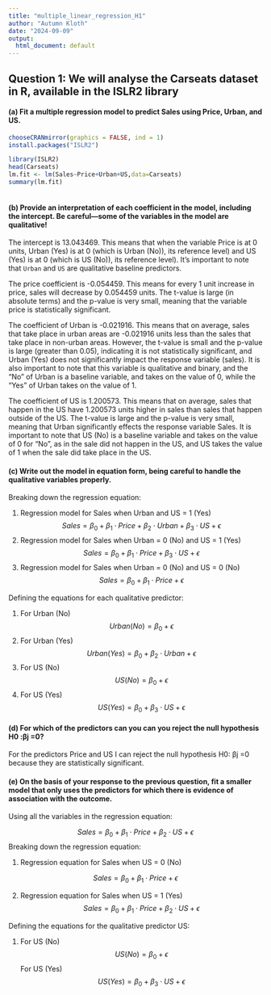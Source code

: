 ```yaml
---
title: "multiple_linear_regression_H1"
author: "Autumn Kloth"
date: "2024-09-09"
output:
  html_document: default
---
```


## Question 1: We will analyse the Carseats dataset in R, available in the ISLR2 library
#### (a) Fit a multiple regression model to predict Sales using Price, Urban, and US.
```r
chooseCRANmirror(graphics = FALSE, ind = 1)
install.packages("ISLR2")
```
```r
library(ISLR2)
head(Carseats)
lm.fit <- lm(Sales~Price+Urban+US,data=Carseats)
summary(lm.fit)
```
```r
```
#### (b) Provide an interpretation of each coefficient in the model, including the intercept. Be careful—some of the variables in the model are qualitative!
The intercept is 13.043469. This means that when the variable Price is at 0 units, Urban (Yes) is at 0 (which is Urban (No)), its reference level) and US (Yes) is at 0 (which is US (No)), its reference level). It's important to note that `Urban` and `US` are qualitative baseline predictors.

The price coefficient is -0.054459. This means for every 1 unit increase in price, sales will decrease by 0.054459 units. The t-value is large (in absolute terms) and the p-value is very small, meaning that the variable price is statistically significant.

The coefficient of Urban is -0.021916. This means that on average, sales that take place in urban areas are -0.021916 units less than the sales that take place in non-urban areas. However, the t-value is small and the p-value is large (greater than 0.05), indicating it is not statistically significant, and Urban (Yes) does not significantly impact the response variable (sales). It is also important to note that this variable is qualitative and binary, and the "No" of Urban is a baseline variable, and takes on the value of 0, while the "Yes" of Urban takes on the value of 1. 

The coefficient of US is 1.200573. This means that on average, sales that happen in the US have 1.200573 units higher in sales than sales that happen outside of the US. The t-value is large and the p-value is very small, meaning that Urban significantly effects the response variable Sales. It is important to note that US (No) is a baseline variable and takes on the value of 0 for "No", as in the sale did not happen in the US, and US takes the value of 1 when the sale did take place in the US. 


#### (c) Write out the model in equation form, being careful to handle the qualitative variables properly.
Breaking down the regression equation:

1. Regression model for Sales when Urban and US = 1 (Yes)
$$
Sales = \beta_0 + \beta_1 \cdot Price + \beta_2 \cdot Urban + \beta_3 \cdot US + \epsilon
$$
2. Regression model for Sales when Urban = 0 (No) and US = 1 (Yes)
$$
Sales = \beta_0 + \beta_1 \cdot Price + \beta_3 \cdot US + \epsilon
$$
3. Regression model for Sales when Urban = 0 (No) and US = 0 (No)
$$
Sales = \beta_0 + \beta_1 \cdot Price + \epsilon
$$

Defining the equations for each qualitative predictor:

1. For Urban (No)
$$
Urban (No) = \beta_0 + \epsilon
$$
2. For Urban (Yes)
$$
Urban (Yes) = \beta_0 + \beta_2 \cdot Urban+ \epsilon
$$
3. For US (No)
$$
US (No) = \beta_0 + \epsilon
$$
4. For US (Yes)
$$
US (Yes) = \beta_0 + \beta_3 \cdot US+ \epsilon
$$

#### (d) For which of the predictors can you can you reject the null hypothesis H0 :βj =0?

For the predictors Price and US I can reject the null hypothesis H0: βj =0 because they are statistically significant. 

#### (e) On the basis of your response to the previous question, fit a smaller model that only uses the predictors for which there is evidence of association with the outcome.
Using all the variables in the regression equation: 

$$
Sales = \beta_0 + \beta_1 \cdot Price + \beta_2 \cdot US + \epsilon
$$
Breaking down the regression equation:

1. Regression equation for Sales when US = 0 (No)

$$
Sales = \beta_0 + \beta_1 \cdot Price + \epsilon
$$

2. Regression equation for Sales when US = 1 (Yes)
$$
Sales = \beta_0 + \beta_1 \cdot Price + \beta_2 \cdot US + \epsilon
$$

Defining the equations for the qualitative predictor US:

1. For US (No)
$$
US (No) = \beta_0 + \epsilon
$$
For US (Yes)
$$
US (Yes) = \beta_0 + \beta_3 \cdot US+ \epsilon
$$

